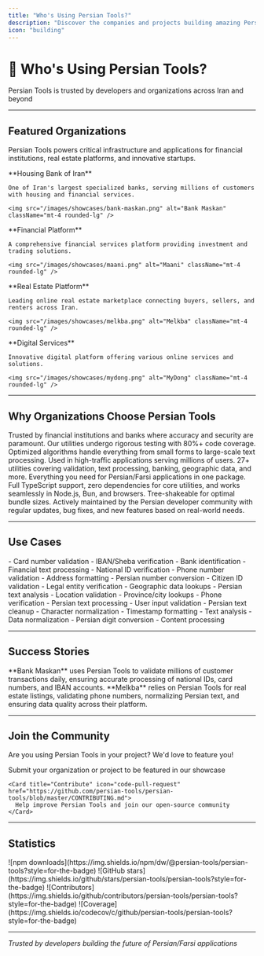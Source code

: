 ```yaml
---
title: "Who's Using Persian Tools?"
description: "Discover the companies and projects building amazing Persian/Farsi applications with Persian Tools"
icon: "building"
---
```


<div className="text-center mb-8">
	<h1 className="text-4xl font-bold mb-4">🏢 Who's Using Persian Tools?</h1>
	<p className="text-xl text-gray-600 dark:text-gray-400">
		Persian Tools is trusted by developers and organizations across Iran and beyond
	</p>
</div>

---

## Featured Organizations

Persian Tools powers critical infrastructure and applications for financial institutions, real estate platforms, and innovative startups.

<CardGroup cols={2}>
  <Card title="Bank Maskan" icon="landmark" href="https://www.bank-maskan.ir/" horizontal>
    **Housing Bank of Iran**

    One of Iran's largest specialized banks, serving millions of customers with housing and financial services.

    <img src="/images/showcases/bank-maskan.png" alt="Bank Maskan" className="mt-4 rounded-lg" />

  </Card>

  <Card title="Maani" icon="chart-line" href="https://maani.ir/" horizontal>
    **Financial Platform**

    A comprehensive financial services platform providing investment and trading solutions.

    <img src="/images/showcases/maani.png" alt="Maani" className="mt-4 rounded-lg" />

  </Card>

  <Card title="Melkba" icon="house" href="https://melkba.com/" horizontal>
    **Real Estate Platform**

    Leading online real estate marketplace connecting buyers, sellers, and renters across Iran.

    <img src="/images/showcases/melkba.png" alt="Melkba" className="mt-4 rounded-lg" />

  </Card>

  <Card title="MyDong" icon="mobile" href="https://mydong.ir/" horizontal>
    **Digital Services**

    Innovative digital platform offering various online services and solutions.

    <img src="/images/showcases/mydong.png" alt="MyDong" className="mt-4 rounded-lg" />

  </Card>
</CardGroup>

---

## Why Organizations Choose Persian Tools

<AccordionGroup>
  <Accordion title="🔒 Battle-Tested Reliability" icon="shield-check">
    Trusted by financial institutions and banks where accuracy and security are paramount. Our utilities undergo rigorous testing with 80%+ code coverage.
  </Accordion>

<Accordion title="⚡ Production-Ready Performance" icon="bolt">
	Optimized algorithms handle everything from small forms to large-scale text processing. Used in high-traffic
	applications serving millions of users.
</Accordion>

<Accordion title="🎯 Comprehensive Persian Support" icon="language">
	27+ utilities covering validation, text processing, banking, geographic data, and more. Everything you need for
	Persian/Farsi applications in one package.
</Accordion>

<Accordion title="🔧 Developer-Friendly" icon="code">
	Full TypeScript support, zero dependencies for core utilities, and works seamlessly in Node.js, Bun, and browsers.
	Tree-shakeable for optimal bundle sizes.
</Accordion>

  <Accordion title="🌍 Open Source Community" icon="heart">
    Actively maintained by the Persian developer community with regular updates, bug fixes, and new features based on real-world needs.
  </Accordion>
</AccordionGroup>

---

## Use Cases

<CardGroup cols={3}>
  <Card title="Banking & Fintech" icon="building-columns">
    - Card number validation
    - IBAN/Sheba verification
    - Bank identification
    - Financial text processing
  </Card>

<Card title="E-Commerce" icon="cart-shopping">
	- National ID verification - Phone number validation - Address formatting - Persian number conversion
</Card>

<Card title="Government & Public Services" icon="landmark-flag">
	- Citizen ID validation - Legal entity verification - Geographic data lookups - Persian text analysis
</Card>

<Card title="Real Estate" icon="house">
	- Location validation - Province/city lookups - Phone verification - Persian text processing
</Card>

<Card title="Social Platforms" icon="users">
	- User input validation - Persian text cleanup - Character normalization - Timestamp formatting
</Card>

  <Card title="Analytics & Data" icon="chart-pie">
    - Text analysis
    - Data normalization
    - Persian digit conversion
    - Content processing
  </Card>
</CardGroup>

---

## Success Stories

<Info>
	**Bank Maskan** uses Persian Tools to validate millions of customer transactions daily, ensuring accurate processing
	of national IDs, card numbers, and IBAN accounts.
</Info>

<Info>
	**Melkba** relies on Persian Tools for real estate listings, validating phone numbers, normalizing Persian text, and
	ensuring data quality across their platform.
</Info>

---

## Join the Community

<div className="text-center my-8">
  <p className="text-lg mb-6">
    Are you using Persian Tools in your project? We'd love to feature you!
  </p>

  <CardGroup cols={2}>
    <Card title="Add Your Project" icon="plus" href="https://github.com/persian-tools/persian-tools/issues/new?title=Add%20my%20project%20to%20showcase">
      Submit your organization or project to be featured in our showcase
    </Card>

    <Card title="Contribute" icon="code-pull-request" href="https://github.com/persian-tools/persian-tools/blob/master/CONTRIBUTING.md">
      Help improve Persian Tools and join our open-source community
    </Card>

  </CardGroup>
</div>

---

## Statistics

<CardGroup cols={4}>
  <Card title="Weekly Downloads" icon="download">
    ![npm downloads](https://img.shields.io/npm/dw/@persian-tools/persian-tools?style=for-the-badge)
  </Card>

<Card title="GitHub Stars" icon="star">
	![GitHub stars](https://img.shields.io/github/stars/persian-tools/persian-tools?style=for-the-badge)
</Card>

<Card title="Contributors" icon="users">
	![Contributors](https://img.shields.io/github/contributors/persian-tools/persian-tools?style=for-the-badge)
</Card>

  <Card title="Code Coverage" icon="shield-check">
    ![Coverage](https://img.shields.io/codecov/c/github/persian-tools/persian-tools?style=for-the-badge)
  </Card>
</CardGroup>

---

<div className="text-center mt-12">
	<p className="text-gray-600 dark:text-gray-400">
		<i>Trusted by developers building the future of Persian/Farsi applications</i>
	</p>
</div>
